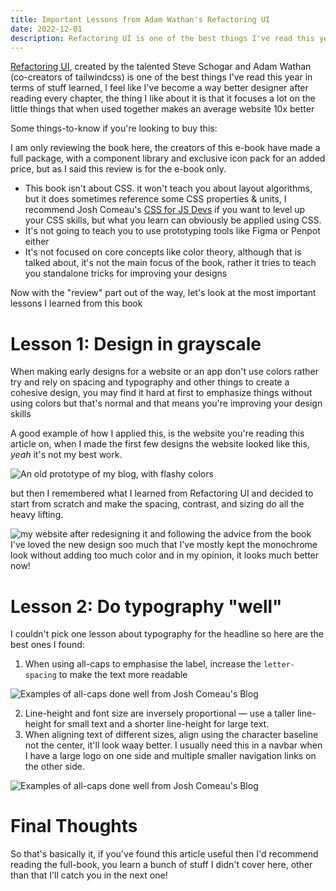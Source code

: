 ```yaml
---
title: Important Lessons from Adam Wathan's Refactoring UI
date: 2022-12-01
description: Refactoring UI is one of the best things I've read this year in terms of stuff learned, I feel like I've become a way better designer after reading every chapter, the thing I like about it is that it focuses a lot on the little things that when used together makes an average website 10x better
---
```


[Refactoring UI](https://refactoringui.com), created by the talented Steve Schogar and Adam Wathan (co-creators of tailwindcss) is one of the best things I've read this year in terms of stuff learned, I feel like I've become a way better designer after reading every chapter, the thing I like about it is that it focuses a lot on the little things that when used together makes an average website 10x better

Some things-to-know if you're looking to buy this:

<Callout title="FYI ✨">
  I am only reviewing the book here, the creators of this e-book have made a
  full package, with a component library and exclusive icon pack for an added
  price, but as I said this review is for the e-book only.
</Callout>

- This book isn't about CSS. it won't teach you about layout algorithms, but it does sometimes reference some CSS properties & units, I recommend Josh Comeau's [CSS for JS Devs](https://css-for-js.dev) if you want to level up your CSS skills, but what you learn can obviously be applied using CSS.
- It's not going to teach you to use prototyping tools like Figma or Penpot either
- It's not focused on core concepts like color theory, although that is talked about, it's not the main focus of the book, rather it tries to teach you standalone tricks for improving your designs

Now with the "review" part out of the way, let's look at the most important lessons I learned from this book

# Lesson 1: Design in grayscale

When making early designs for a website or an app don't use colors rather try and rely on spacing and typography and other things to create a cohesive design, you may find it hard at first to emphasize things without using colors but that's normal and that means you're improving your design skills

A good example of how I applied this, is the website you're reading this article on, when I made the first few designs the website looked like this, _yeah_ it's not my best work.

<Img
  src="/old-website-prototype-cropped.webp"
  alt="An old prototype of my blog, with flashy colors"
  caption="An old prototype of my blog from a few months back"
/>

but then I remembered what I learned from Refactoring UI and decided to start from scratch and make the spacing, contrast, and sizing do all the heavy lifting.

<Img
  src="/website-redesign-1.png"
  alt="my website after redesigning it and following the advice from the book"
  caption="After following the book's advice"
/>
I've loved the new design soo much that I've mostly kept the monochrome look without
adding too much color and in my opinion, it looks much better now!

# Lesson 2: Do typography "well"

I couldn't pick one lesson about typography for the headline so here are the best ones I found:

1. When using all-caps to emphasise the label, increase the `letter-spacing` to make the text more readable

<Img
  src="/uppercase-done-well.webp"
  alt="Examples of all-caps done well from Josh Comeau's Blog"
  caption="Examples of all-caps done well from Josh Comeau's Blog"
/>

2. Line-height and font size are inversely proportional — use a taller line-height
   for small text and a shorter line-height for large text.
3. When aligning text of different sizes, align using the character baseline not the center, it'll look waay better. I usually need this in a navbar when I have a large logo on one side and multiple smaller navigation links on the other side.

<Img
  src="/font-baseline.webp"
  alt="Examples of all-caps done well from Josh Comeau's Blog"
  caption="Here is where a font's baseline is. (for this specific font)"
/>

# Final Thoughts

So that's basically it, if you've found this article useful then I'd recommend reading the full-book, you learn a bunch of stuff I didn't cover here, other than that I'll catch you in the next one!
